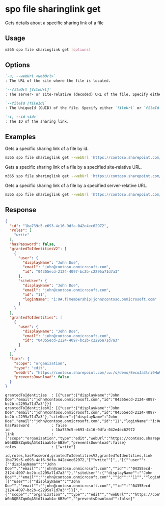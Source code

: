
# spo file sharinglink get

Gets details about a specific sharing link of a file

## Usage

```sh
m365 spo file sharinglink get [options]
```

## Options

```md defintion-list
`-u, --webUrl <webUrl>`
: The URL of the site where the file is located.

`--fileUrl [fileUrl]`
: The server- or site-relative (decoded) URL of the file. Specify either `fileUrl` or `fileId` but not both.

`--fileId [fileId]`
: The UniqueId (GUID) of the file. Specify either `fileUrl` or `fileId` but not both.

`-i, --id <id>`
: The ID of the sharing link.
```

<Global />

## Examples

Gets a specific sharing link of a file by id.

```sh
m365 spo file sharinglink get --webUrl 'https://contoso.sharepoint.com/sites/demo' --fileId daebb04b-a773-4baa-b1d1-3625418e3234 --id 1ba739c5-e693-4c16-9dfa-042e4ec62972
```

Gets a specific sharing link of a file by a specified site-relative URL.

```sh
m365 spo file sharinglink get --webUrl 'https://contoso.sharepoint.com/sites/demo' --fileUrl 'Shared Documents/document.docx' --id 1ba739c5-e693-4c16-9dfa-042e4ec62972
```

Gets a specific sharing link of a file by a specified server-relative URL.

```sh
m365 spo file sharinglink get --webUrl 'https://contoso.sharepoint.com/sites/demo' --fileUrl '/sites/demo/Shared Documents/document.docx' --id 1ba739c5-e693-4c16-9dfa-042e4ec62972
```

## Response

<Tabs>
  <TabItem value="JSON">

  ```json
  {
    "id": "1ba739c5-e693-4c16-9dfa-042e4ec62972",
    "roles": [
      "write"
    ],
    "hasPassword": false,
    "grantedToIdentitiesV2": [
      {
        "user": {
          "displayName": "John Doe",
          "email": "john@contoso.onmicrosoft.com",
          "id": "04355ecd-2124-4097-bc2b-c2295a71d7a3"
        },
        "siteUser": {
          "displayName": "John Doe",
          "email": "john@contoso.onmicrosoft.com",
          "id": "11",
          "loginName": "i:0#.f|membership|john@contoso.onmicrosoft.com"
        }
      }
    ],
    "grantedToIdentities": [
      {
        "user": {
          "displayName": "John Doe",
          "email": "john@contoso.onmicrosoft.com",
          "id": "04355ecd-2124-4097-bc2b-c2295a71d7a3"
        }
      }
    ],
    "link": {
      "scope": "organization",
      "type": "edit",
      "webUrl": "https://contoso.sharepoint.com/:w:/s/demo/EecoJa3lri9Hu9NWp-W0aBQB8ZqmGqA5tdIiaab4o-6BZw",
      "preventsDownload": false
    }
  }
  ```

  </TabItem>
  <TabItem value="Text">

  ```text
  grantedToIdentities  : [{"user":{"displayName":"John Doe","email":"john@contoso.onmicrosoft.com","id":"04355ecd-2124-4097-bc2b-c2295a71d7a3"}}]
  grantedToIdentitiesV2: [{"user":{"displayName":"John Doe","email":"john@contoso.onmicrosoft.com","id":"04355ecd-2124-4097-bc2b-c2295a71d7a3"},"siteUser":{"displayName":"John Doe","email":"john@contoso.onmicrosoft.com","id":"11","loginName":"i:0#.f|membership|john@contoso.onmicrosoft.com"}}]
  hasPassword          : false
  id                   : 1ba739c5-e693-4c16-9dfa-042e4ec62972
  link                 : {"scope":"organization","type":"edit","webUrl":"https://contoso.sharepoint.com/:w:/s/demo/EecoJa3lri9Hu9NWp-W0aBQB8ZqmGqA5tdIiaab4o-6BZw","preventsDownload":false}
  roles                : ["write"]
  ```

  </TabItem>
  <TabItem value="CSV">

  ```csv
  id,roles,hasPassword,grantedToIdentitiesV2,grantedToIdentities,link
  1ba739c5-e693-4c16-9dfa-042e4ec62972,"[""write""]",,"[{""user"":{""displayName"":""John Doe"",""email"":""john@contoso.onmicrosoft.com"",""id"":""04355ecd-2124-4097-bc2b-c2295a71d7a3""},""siteUser"":{""displayName"":""John Doe"",""email"":""john@contoso.onmicrosoft.com"",""id"":""11"",""loginName"":""i:0#.f|membership|john@contoso.onmicrosoft.com""}}]","[{""user"":{""displayName"":""John Doe"",""email"":""john@contoso.onmicrosoft.com"",""id"":""04355ecd-2124-4097-bc2b-c2295a71d7a3""}}]","{""scope"":""organization"",""type"":""edit"",""webUrl"":""https://contoso.sharepoint.com/:w:/s/demo/EecoJa3lri9Hu9NWp-W0aBQB8ZqmGqA5tdIiaab4o-6BZw"",""preventsDownload"":false}"
  ```

  </TabItem>
</Tabs>

